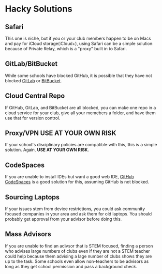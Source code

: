 # Hacky Solutions

## Safari

This one is niche, but if you or your club members happen to be on Macs and pay for iCloud storage(iCloud+), using Safari can be a simple solution because of Private Relay, which is a "proxy" built in to Safari.

## GitLab/BitBucket

While some schools have blocked GitHub, it is possible that they have not blocked [GitLab](https://gitlab.com/) or [BitBucket](https://bitbucket.org/).

## Cloud Central Repo

If GitHub, GitLab, and BitBucket are all blocked, you can make one repo in a cloud service for your club, give all your memebers a folder, and have them use that for version control.

## Proxy/VPN **USE AT YOUR OWN RISK**

If your school's disciplinary policies are compatible with this, this is a simple solution. Again, **USE AT YOUR OWN RISK**.

## CodeSpaces

If you are unable to install IDEs but want a good web IDE, [GitHub CodeSpaces](https://github.com/features/codespaces) is a good solution for this, assuming GitHub is not blocked.

## Sourcing Laptops

If your issues stem from device restrictions, you could ask community focused companies in your area and ask them for old laptops. You should probably get approval from your advisor before doing this.

## Mass Advisors

If you are unable to find an adivsor that is STEM focused, finding a person who advises large numbers of clubs even if they are not a STEM teacher could help because them advising a lage number of clubs shows they are up to the task.
Some schools even allow non-teachers to be advisors as long as they get school permission and pass a background check.
